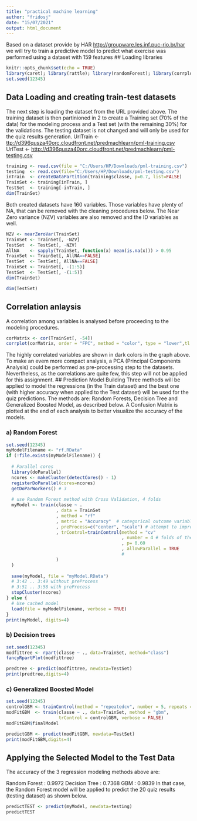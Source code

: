 ```yaml
---
title: "practical machine learning"
author: "fridosj"
date: "15/07/2021"
output: html_document
---
```

Based on a dataset provide by HAR [http://groupware.les.inf.puc-rio.br/har](http://groupware.les.inf.puc-rio.br/har) we will try to train a predictive model to predict what exercise was performed using a dataset with 159 features
## Loading libraries
```r
knitr::opts_chunk$set(echo = TRUE)
library(caret); library(rattle); library(randomForest); library(corrplot); library(rpart)
set.seed(12345)
```
## Data Loading and creating train-test datasets
The next step is loading the dataset from the URL provided above. The training dataset is then partinioned in 2 to create a Training set (70% of the data) for the modeling process and a Test set (with the remaining 30%) for the validations. The testing dataset is not changed and will only be used for the quiz results generation.
UrlTrain <- [ttp://d396qusza40orc.cloudfront.net/predmachlearn/pml-training.csv](train data)
UrlTest  <- [http://d396qusza40orc.cloudfront.net/predmachlearn/pml-testing.csv](test data)


```r
training <- read.csv(file = "C:/Users/HP/Downloads/pml-training.csv")
testing  <- read.csv(file="C:/Users/HP/Downloads/pml-testing.csv")
inTrain  <- createDataPartition(training$classe, p=0.7, list=FALSE)
TrainSet <- training[inTrain, ]
TestSet  <- training[-inTrain, ]
dim(TrainSet)
```
Both created datasets have 160 variables. Those variables have plenty of NA, that can be removed with the cleaning procedures below. The Near Zero variance (NZV) variables are also removed and the ID variables as well.

```r
NZV <- nearZeroVar(TrainSet)
TrainSet <- TrainSet[, -NZV]
TestSet  <- TestSet[, -NZV]
AllNA    <- sapply(TrainSet, function(x) mean(is.na(x))) > 0.95
TrainSet <- TrainSet[, AllNA==FALSE]
TestSet  <- TestSet[, AllNA==FALSE]
TrainSet <- TrainSet[, -(1:5)]
TestSet  <- TestSet[, -(1:5)]
dim(TrainSet)
```

```r
dim(TestSet)
```
## Correlation anlaysis
A correlation among variables is analysed before proceeding to the modeling procedures.
```r
corMatrix <- cor(TrainSet[, -54])
corrplot(corMatrix, order = "FPC", method = "color", type = "lower",tl.cex = 0.8, tl.col = rgb(0, 0, 0))
```
The highly correlated variables are shown in dark colors in the graph above. To make an evem more compact analysis, a PCA (Principal Components Analysis) could be performed as pre-processing step to the datasets. Nevertheless, as the correlations are quite few, this step will not be applied for this assignment.
## Prediction Model Building
Three methods will be applied to model the regressions (in the Train dataset) and the best one (with higher accuracy when applied to the Test dataset) will be used for the quiz predictions. The methods are: Random Forests, Decision Tree and Generalized Boosted Model, as described below. A Confusion Matrix is plotted at the end of each analysis to better visualize the accuracy of the models.

### a) Random Forest
```r
set.seed(12345)
myModelFilename <- "rf.RData"
if (!file.exists(myModelFilename)) {
  
  # Parallel cores  
  library(doParallel)
  ncores <- makeCluster(detectCores() - 1)
  registerDoParallel(cores=ncores)
  getDoParWorkers() # 3    
  
  # use Random Forest method with Cross Validation, 4 folds
  myModel <- train(classe ~ .
                   , data = TrainSet
                   , method = "rf"
                   , metric = "Accuracy"  # categorical outcome variable so choose accuracy
                   , preProcess=c("center", "scale") # attempt to improve accuracy by normalising
                   , trControl=trainControl(method = "cv"
                                            , number = 4 # folds of the training data
                                            , p= 0.60
                                            , allowParallel = TRUE 
                                            #                                       , seeds=NA # don't let workers set seed 
                   )
  )
  
  save(myModel, file = "myModel.RData")
  # 3:42 .. 3:49 without preProcess
  # 3:51 .. 3:58 with preProcess
  stopCluster(ncores)
} else {
  # Use cached model  
  load(file = myModelFilename, verbose = TRUE)
}
print(myModel, digits=4)
```



### b) Decision trees
```r
set.seed(12345)
modfittree <- rpart(classe ~ ., data=TrainSet, method="class")
fancyRpartPlot(modfittree)
```

```r
predtree <- predict(modfittree, newdata=TestSet)
print(predtree,digits=4)
```

### c) Generalized Boosted Model
```r
set.seed(12345)
controlGBM <- trainControl(method = "repeatedcv", number = 5, repeats = 1)
modFitGBM  <- train(classe ~ ., data=TrainSet, method = "gbm",
                    trControl = controlGBM, verbose = FALSE)
modFitGBM$finalModel

```

```r
predictGBM <- predict(modFitGBM, newdata=TestSet)
print(modFitGBM,digits=4)
```


## Applying the Selected Model to the Test Data
The accuracy of the 3 regression modeling methods above are:

Random Forest : 0.9972 Decision Tree : 0.7368 GBM : 0.9839 In that case, the Random Forest model will be applied to predict the 20 quiz results (testing dataset) as shown below.


```r
predictTEST <- predict(myModel, newdata=testing)
predictTEST
```
